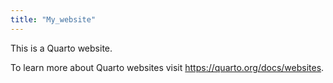 ```yaml
---
title: "My_website"
---
```


This is a Quarto website.

To learn more about Quarto websites visit <https://quarto.org/docs/websites>.
